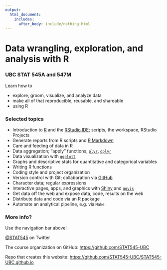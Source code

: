 ```yaml
---
output:
  html_document:
    includes:
      after_body: include/nothing.html
---
```


# Data wrangling, exploration, and analysis with R

### UBC STAT 545A and 547M

Learn how to

  * explore, groom, visualize, and analyze data
  * make all of that reproducible, reusable, and shareable
  * using R

### Selected topics

  * Introduction to [R](http://www.r-project.org) and the [RStudio IDE](http://www.rstudio.com/products/rstudio/); scripts, the workspace, RStudio Projects
  * Generate reports from R scripts and [R Markdown](http://rmarkdown.rstudio.com)
  * Care and feeding of data in R
  * Data aggregation; "apply" functions, [`plyr`](http://plyr.had.co.nz), [`dplyr`](https://github.com/hadley/dplyr)
  * Data visualization with [`ggplot2`](http://ggplot2.org)
  * Graphs and descriptive stats for quantitative and categorical variables
  * Writing R functions
  * Coding style and project organization
  * Version control with Git; collaboration via [GitHub](https://github.com)
  * Character data; regular expressions
  * Interactive pages, apps, and graphics with [Shiny](http://shiny.rstudio.com) and [`ggvis`](http://ggvis.rstudio.com)
  * Get data off the web and expose data, code, results on the web
  * Distribute data and code via an R package
  * Automate an analytical pipeline, e.g. via `Make`

### More info?

Use the navigation bar above!

[\@STAT545](https://twitter.com/STAT545) on Twitter

The course organization on GitHub: <https://github.com/STAT545-UBC>  

Repo that creates this website: <https://github.com/STAT545-UBC/STAT545-UBC.github.io>
